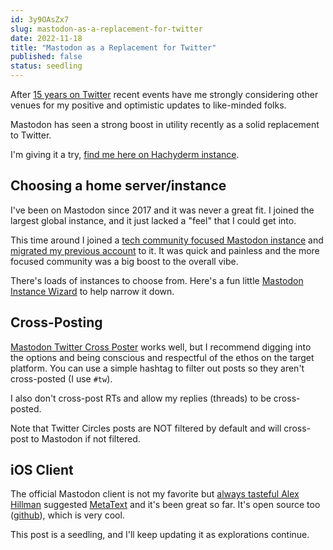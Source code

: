 ```yaml
---
id: 3y9OAsZx7
slug: mastodon-as-a-replacement-for-twitter
date: 2022-11-18
title: "Mastodon as a Replacement for Twitter"
published: false
status: seedling
---
```


After [15 years on Twitter](/15-years-of-twitter-vs-that-one-rich-asshole) recent events have me strongly considering other venues for my positive and optimistic updates to like-minded folks.

Mastodon has seen a strong boost in utility recently as a solid replacement to Twitter.

I'm giving it a try, [find me here on Hachyderm instance](https://hachyderm.io/@joelhooks).

## Choosing a home server/instance

I've been on Mastodon since 2017 and it was never a great fit. I joined the largest global instance, and it just lacked a "feel" that I could get into.

This time around I joined a [tech community focused Mastodon instance](https://hachyderm.io/@joelhooks) and [migrated my previous account](https://blog.joinmastodon.org/2019/06/how-to-migrate-from-one-server-to-another/) to it. It was quick and painless and the more focused community was a big boost to the overall vibe.

There's loads of instances to choose from. Here's a fun little [Mastodon Instance Wizard](https://instances.social/) to help narrow it down.

## Cross-Posting

[Mastodon Twitter Cross Poster](https://crossposter.masto.donte.com.br/) works well, but I recommend digging into the options and being conscious and respectful of the ethos on the target platform. You can use a simple hashtag to filter out posts so they aren't cross-posted (I use `#tw`).

I also don't cross-post RTs and allow my replies (threads) to be cross-posted.

Note that Twitter Circles posts are NOT filtered by default and will cross-post to Mastodon if not filtered.

## iOS Client

The official Mastodon client is not my favorite but [always tasteful Alex Hillman](@alexhillman@jawns.club) suggested [MetaText](https://apps.apple.com/us/app/metatext/id1523996615) and it's been great so far. It's open source too ([github](https://github.com/metabolist/metatext)), which is very cool.

This post is a seedling, and I'll keep updating it as explorations continue.